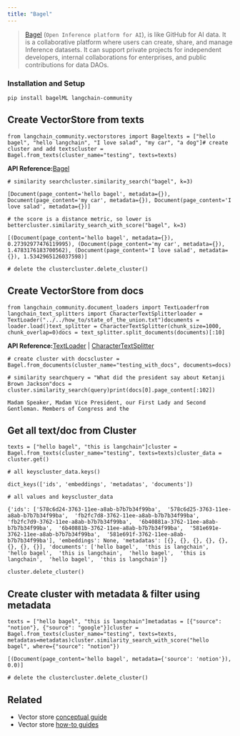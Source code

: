 ```yaml
---
title: "Bagel"
---
```


> [Bagel](https://www.bagel.net/) (`Open Inference platform for AI`), is like GitHub for AI data. It is a collaborative platform where users can create, share, and manage Inference datasets. It can support private projects for independent developers, internal collaborations for enterprises, and public contributions for data DAOs.

### Installation and Setup

```
pip install bagelML langchain-community
```

## Create VectorStore from texts

```
from langchain_community.vectorstores import Bageltexts = ["hello bagel", "hello langchain", "I love salad", "my car", "a dog"]# create cluster and add textscluster = Bagel.from_texts(cluster_name="testing", texts=texts)
```

**API Reference:**[Bagel](https://python.langchain.com/api_reference/community/vectorstores/langchain_community.vectorstores.bagel.Bagel.html)

```
# similarity searchcluster.similarity_search("bagel", k=3)
```

```
[Document(page_content='hello bagel', metadata={}), Document(page_content='my car', metadata={}), Document(page_content='I love salad', metadata={})]
```

```
# the score is a distance metric, so lower is bettercluster.similarity_search_with_score("bagel", k=3)
```

```
[(Document(page_content='hello bagel', metadata={}), 0.27392977476119995), (Document(page_content='my car', metadata={}), 1.4783176183700562), (Document(page_content='I love salad', metadata={}), 1.5342965126037598)]
```

```
# delete the clustercluster.delete_cluster()
```

## Create VectorStore from docs

```
from langchain_community.document_loaders import TextLoaderfrom langchain_text_splitters import CharacterTextSplitterloader = TextLoader("../../how_to/state_of_the_union.txt")documents = loader.load()text_splitter = CharacterTextSplitter(chunk_size=1000, chunk_overlap=0)docs = text_splitter.split_documents(documents)[:10]
```

**API Reference:**[TextLoader](https://python.langchain.com/api_reference/community/document_loaders/langchain_community.document_loaders.text.TextLoader.html) | [CharacterTextSplitter](https://python.langchain.com/api_reference/text_splitters/character/langchain_text_splitters.character.CharacterTextSplitter.html)

```
# create cluster with docscluster = Bagel.from_documents(cluster_name="testing_with_docs", documents=docs)
```

```
# similarity searchquery = "What did the president say about Ketanji Brown Jackson"docs = cluster.similarity_search(query)print(docs[0].page_content[:102])
```

```
Madam Speaker, Madam Vice President, our First Lady and Second Gentleman. Members of Congress and the
```

## Get all text/doc from Cluster

```
texts = ["hello bagel", "this is langchain"]cluster = Bagel.from_texts(cluster_name="testing", texts=texts)cluster_data = cluster.get()
```

```
# all keyscluster_data.keys()
```

```
dict_keys(['ids', 'embeddings', 'metadatas', 'documents'])
```

```
# all values and keyscluster_data
```

```
{'ids': ['578c6d24-3763-11ee-a8ab-b7b7b34f99ba',  '578c6d25-3763-11ee-a8ab-b7b7b34f99ba',  'fb2fc7d8-3762-11ee-a8ab-b7b7b34f99ba',  'fb2fc7d9-3762-11ee-a8ab-b7b7b34f99ba',  '6b40881a-3762-11ee-a8ab-b7b7b34f99ba',  '6b40881b-3762-11ee-a8ab-b7b7b34f99ba',  '581e691e-3762-11ee-a8ab-b7b7b34f99ba',  '581e691f-3762-11ee-a8ab-b7b7b34f99ba'], 'embeddings': None, 'metadatas': [{}, {}, {}, {}, {}, {}, {}, {}], 'documents': ['hello bagel',  'this is langchain',  'hello bagel',  'this is langchain',  'hello bagel',  'this is langchain',  'hello bagel',  'this is langchain']}
```

```
cluster.delete_cluster()
```

## Create cluster with metadata & filter using metadata

```
texts = ["hello bagel", "this is langchain"]metadatas = [{"source": "notion"}, {"source": "google"}]cluster = Bagel.from_texts(cluster_name="testing", texts=texts, metadatas=metadatas)cluster.similarity_search_with_score("hello bagel", where={"source": "notion"})
```

```
[(Document(page_content='hello bagel', metadata={'source': 'notion'}), 0.0)]
```

```
# delete the clustercluster.delete_cluster()
```

## Related

* Vector store [conceptual guide](/src/oss/concepts/vectorstores)
* Vector store [how-to guides](/src/oss/how_to/#vector-stores)
